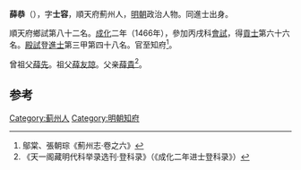 '''薛恭'''（{{bd|1430年||？}}），字'''士容'''，順天府薊州人，[[明朝|明朝]]政治人物。同進士出身。

順天府鄉試第八十二名。[[成化|成化]]二年（1466年），參加丙戌科[[會試|會試]]，得[[貢士|貢士]]第六十六名。[[殿試|殿試]]登[[進士|進士]]第三甲第四十八名。官至知府<ref>鄔棠、張朝琮《薊州志·卷之六》</ref>。

曾祖父[[薛先|薛先]]。祖父[[薛友諒|薛友諒]]。父亲[[薛貴|薛貴]]<ref>《天一阁藏明代科举录选刊·登科录》（《成化二年进士登科录》）</ref>。

==参考==
{{reflist}}

{{明朝人物小作品}}
{{成化二年丙戌科殿試金榜}}
{{DEFAULTSORT:Xue薛}}

[[Category:蓟州人|Category:蓟州人]]
[[Category:明朝知府|Category:明朝知府]]